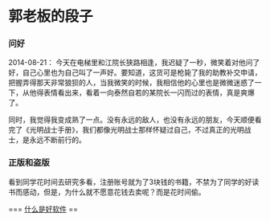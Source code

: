 = 郭老板的段子 =

=== 问好 ===
2014-08-21：
今天在电梯里和江院长狭路相逢，我迟疑了一秒，微笑着对他问了好，自己心里也为自己叫了一声好。要知道，这货可是枪毙了我的助教补交申请，把握弄得那天非常狼狈的人，当我微笑的时候，我相信他的心里也是微微迷惑了一下，从他得表情看出来，看着一向泰然自若的某院长一闪而过的表情，真是爽爆了。

同时，我觉得我变成熟了一点。没有永远的敌人，也没有永远的朋友，今天顺便看完了《光明战士手册》，我们都像光明战士那样怀疑过自己，不过真正的光明战士，是永远不断前行的。


=== 正版和盗版 ===
看到同学花时间去研究多看，注册账号就为了3块钱的书籍，不禁为了同学的好读书而感动，但是，为什么就不愿意花钱去卖呢？而是花时间偷。


=== [[什么是好软件]] == 
